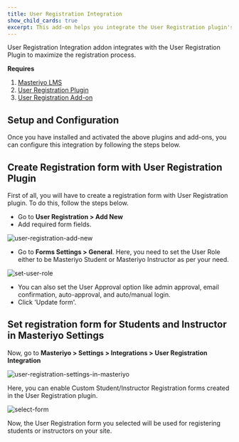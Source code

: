 ```yaml
---
title: User Registration Integration
show_child_cards: true
excerpt: This add-on helps you integrate the User Registration plugin's features with the Masteriyo plugin. 
---
```


User Registration Integration addon integrates with the User Registration Plugin to maximize the registration process.

**Requires**

1. [Masteriyo LMS](https://masteriyo.com/pricing/)
2. [User Registration Plugin](https://wordpress.org/plugins/user-registration/)
3. [User Registration Add-on](https://docs.masteriyo.com/getting-started/activate-masteriyo-addons)

## Setup and Configuration

Once you have installed and activated the above plugins and add-ons, you can configure this integration by following the steps below.

## Create Registration form with User Registration Plugin

First of all, you will have to create a registration form with User Registration plugin. To do this, follow the steps below.

- Go to **User Registration > Add New**
- Add required form fields.

![user-registration-add-new](https://github.com/Masteriyo/masteriyo-docs/assets/75772539/e436fc14-cd4e-441e-9da0-f478958e5e4c)

- Go to **Forms Settings > General**. Here, you need to set the User Role either to be Masteriyo Student or Masteriyo Instructor as per your need. 

![set-user-role](https://github.com/Masteriyo/masteriyo-docs/assets/75772539/88a40e6f-2631-49ad-a58f-5308836f3e02)

- You can also set the User Approval option like admin approval, email confirmation, auto-approval, and auto/manual login. 
- Click 'Update form'.

## Set registration form for Students and Instructor in Masteriyo Settings

Now, go to **Masteriyo > Settings > Integrations > User Registration Integration**

![user-registration-settings-in-masteriyo](https://github.com/user-attachments/assets/e8dd89a1-f510-4ed9-bcbb-d6aa6467f34d)

Here, you can enable Custom Student/Instructor Registration forms created in the User Registration plugin. 

![select-form](https://github.com/user-attachments/assets/4464da26-ee03-4ba4-abc2-39e18eebfaef)

Now, the User Registration form you selected will be used for registering students or instructors on your site. 

